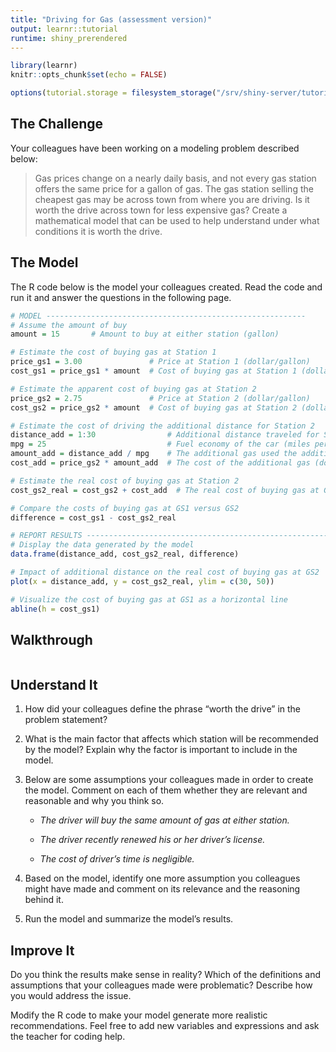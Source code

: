 ```yaml
---
title: "Driving for Gas (assessment version)"
output: learnr::tutorial
runtime: shiny_prerendered
---
```


```r
library(learnr)
knitr::opts_chunk$set(echo = FALSE)

options(tutorial.storage = filesystem_storage("/srv/shiny-server/tutorials/AAA_storage", compress = TRUE))
```


## The Challenge 

Your colleagues have been working on a modeling problem described below:

> Gas prices change on a nearly daily basis, and not every gas station offers the same price for a gallon of gas. The gas station selling the cheapest gas may be across town from where you are driving. Is it worth the drive across town for less expensive gas? Create a mathematical model that can be used to help understand under what conditions it is worth the drive.

## The Model

The R code below is the model your colleagues created. Read the code and run it and answer the questions in the following page.

```r
# MODEL ----------------------------------------------------------
# Assume the amount of buy
amount = 15       # Amount to buy at either station (gallon)

# Estimate the cost of buying gas at Station 1
price_gs1 = 3.00               # Price at Station 1 (dollar/gallon)
cost_gs1 = price_gs1 * amount  # Cost of buying gas at Station 1 (dollar)

# Estimate the apparent cost of buying gas at Station 2
price_gs2 = 2.75               # Price at Station 2 (dollar/gallon)
cost_gs2 = price_gs2 * amount  # Cost of buying gas at Station 2 (dollar)

# Estimate the cost of driving the additional distance for Station 2
distance_add = 1:30                # Additional distance traveled for Station 2 (1 to 30 miles)
mpg = 25                           # Fuel economy of the car (miles per gallon)
amount_add = distance_add / mpg    # The additional gas used the additional distance (gallon)
cost_add = price_gs2 * amount_add  # The cost of the additional gas (dollar)

# Estimate the real cost of buying gas at Station 2
cost_gs2_real = cost_gs2 + cost_add  # The real cost of buying gas at GS2 (dolloar)

# Compare the costs of buying gas at GS1 versus GS2
difference = cost_gs1 - cost_gs2_real

# REPORT RESULTS ----------------------------------------------------------
# Display the data generated by the model
data.frame(distance_add, cost_gs2_real, difference)

# Impact of additional distance on the real cost of buying gas at GS2 
plot(x = distance_add, y = cost_gs2_real, ylim = c(30, 50))

# Visualize the cost of buying gas at GS1 as a horizontal line
abline(h = cost_gs1)
```

## Walkthrough
```r
```

## Understand It
1. How did your colleagues define the phrase “worth the drive” in the problem statement?
<br>

2. What is the main factor that affects which station will be recommended by the model? Explain why the factor is important to include in the model.
<br>

3. Below are some assumptions your colleagues made in order to create the model. Comment on each of them whether they are relevant and reasonable and why you think so.
<br>

    + *The driver will buy the same amount of gas at either station.*
    <br>

    + *The driver recently renewed his or her driver’s license.*
    <br>

    + *The cost of driver’s time is negligible.*
    <br>

4. Based on the model, identify one more assumption you colleagues might have made and comment on its relevance and the reasoning behind it.
<br>

5. Run the model and summarize the model’s results.
<br>

## Improve It
Do you think the results make sense in reality? Which of the definitions and assumptions that your colleagues made were problematic? Describe how you would address the issue.
<br>


Modify the R code to make your model generate more realistic recommendations. Feel free to add new variables and expressions and ask the teacher for coding help.
```r

```
